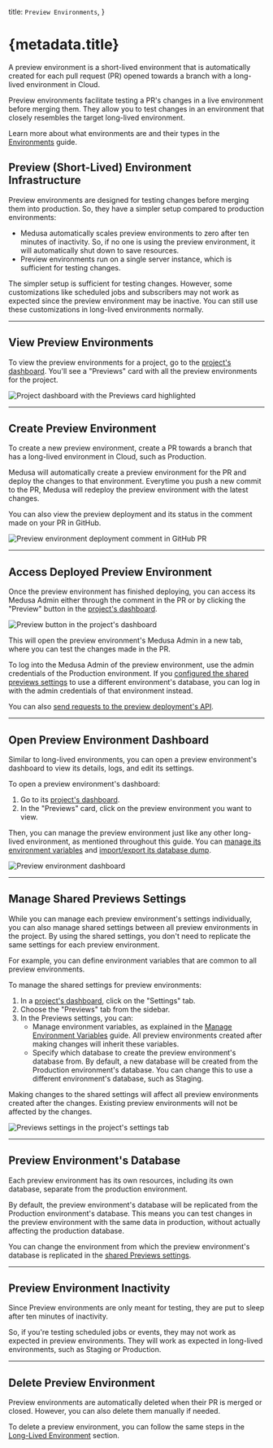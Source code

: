   title: `Preview Environments`,
}

# {metadata.title}

A preview environment is a short-lived environment that is automatically created for each pull request (PR) opened towards a branch with a long-lived environment in Cloud.

Preview environments facilitate testing a PR's changes in a live environment before merging them. They allow you to test changes in an environment that closely resembles the target long-lived environment.

<Note>

Learn more about what environments are and their types in the [Environments](../page.mdx) guide.

</Note>

## Preview (Short-Lived) Environment Infrastructure

Preview environments are designed for testing changes before merging them into production. So, they have a simpler setup compared to production environments:

- Medusa automatically scales preview environments to zero after ten minutes of inactivity. So, if no one is using the preview environment, it will automatically shut down to save resources.
- Preview environments run on a single server instance, which is sufficient for testing changes.

The simpler setup is sufficient for testing changes. However, some customizations like scheduled jobs and subscribers may not work as expected since the preview environment may be inactive. You can still use these customizations in long-lived environments normally.

---

## View Preview Environments

To view the preview environments for a project, go to the [project's dashboard](../../projects/page.mdx#open-project-dashboard). You'll see a "Previews" card with all the preview environments for the project.

![Project dashboard with the Previews card highlighted](https://res.cloudinary.com/dza7lstvk/image/upload/v1750081308/Cloud/CleanShot_2025-06-16_at_16.41.30_2x_ocwoqf.png)

---

## Create Preview Environment

To create a new preview environment, create a PR towards a branch that has a long-lived environment in Cloud, such as Production.

Medusa will automatically create a preview environment for the PR and deploy the changes to that environment. Everytime you push a new commit to the PR, Medusa will redeploy the preview environment with the latest changes.

You can also view the preview deployment and its status in the comment made on your PR in GitHub.

![Preview environment deployment comment in GitHub PR](https://res.cloudinary.com/dza7lstvk/image/upload/v1749817407/Cloud/CleanShot_2025-06-13_at_15.23.10_2x_rbjorr.png)

---

## Access Deployed Preview Environment

Once the preview environment has finished deploying, you can access its Medusa Admin either through the comment in the PR or by clicking the "Preview" button in the [project's dashboard](../../projects/page.mdx#open-project-dashboard).

![Preview button in the project's dashboard](https://res.cloudinary.com/dza7lstvk/image/upload/v1750158423/Cloud/CleanShot_2025-06-17_at_14.06.41_2x_yaw699.png)

This will open the preview environment's Medusa Admin in a new tab, where you can test the changes made in the PR.

To log into the Medusa Admin of the preview environment, use the admin credentials of the Production environment. If you [configured the shared previews settings](#manage-shared-previews-settings) to use a different environment's database, you can log in with the admin credentials of that environment instead.

You can also [send requests to the preview deployment's API](../../deployments/page.mdx#send-requests-to-the-deployment).

---

## Open Preview Environment Dashboard

Similar to long-lived environments, you can open a preview environment's dashboard to view its details, logs, and edit its settings.

To open a preview environment's dashboard:

1. Go to its [project's dashboard](../../projects/page.mdx#open-project-dashboard).
2. In the "Previews" card, click on the preview environment you want to view.

Then, you can manage the preview environment just like any other long-lived environment, as mentioned throughout this guide. You can [manage its environment variables](../environment-variables/page.mdx) and [import/export its database dump](../../database/page.mdx).

![Preview environment dashboard](https://res.cloudinary.com/dza7lstvk/image/upload/v1749817815/Cloud/CleanShot_2025-06-13_at_15.29.58_2x_h9vn34.png)

---

## Manage Shared Previews Settings

While you can manage each preview environment's settings individually, you can also manage shared settings between all preview environments in the project. By using the shared settings, you don't need to replicate the same settings for each preview environment.

For example, you can define environment variables that are common to all preview environments.

To manage the shared settings for preview environments:

1. In a [project's dashboard](../../projects/page.mdx#open-project-dashboard), click on the "Settings" tab.
2. Choose the "Previews" tab from the sidebar.
3. In the Previews settings, you can:
    - Manage environment variables, as explained in the [Manage Environment Variables](../environment-variables/page.mdx) guide. All preview environments created after making changes will inherit these variables.
    - Specify which database to create the preview environment's database from. By default, a new database will be created from the Production environment's database. You can change this to use a different environment's database, such as Staging.

<Note>

Making changes to the shared settings will affect all preview environments created after the changes. Existing preview environments will not be affected by the changes.

</Note>

![Previews settings in the project's settings tab](https://res.cloudinary.com/dza7lstvk/image/upload/v1749818069/Cloud/CleanShot_2025-06-13_at_15.34.15_2x_zdh3ha.png)

---

## Preview Environment's Database

Each preview environment has its own resources, including its own database, separate from the production environment.

By default, the preview environment's database will be replicated from the Production environment's database. This means you can test changes in the preview environment with the same data in production, without actually affecting the production database.

You can change the environment from which the preview environment's database is replicated in the [shared Previews settings](#manage-shared-previews-settings).

---

## Preview Environment Inactivity

Since Preview environments are only meant for testing, they are put to sleep after ten minutes of inactivity.

So, if you're testing scheduled jobs or events, they may not work as expected in preview environments. They will work as expected in long-lived environments, such as Staging or Production.

---

## Delete Preview Environment

Preview environments are automatically deleted when their PR is merged or closed. However, you can also delete them manually if needed.

To delete a preview environment, you can follow the same steps in the [Long-Lived Environment](../long-lived/page.mdx) section.
